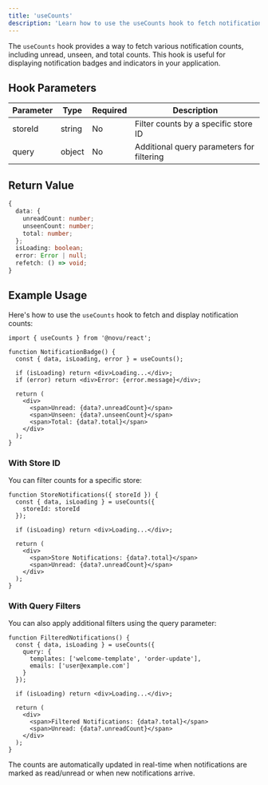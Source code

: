 ```yaml
---
title: 'useCounts'
description: 'Learn how to use the useCounts hook to fetch notification counts in your React application'
---
```


The `useCounts` hook provides a way to fetch various notification counts, including unread, unseen, and total counts. This hook is useful for displaying notification badges and indicators in your application.

## Hook Parameters

| Parameter | Type | Required | Description |
|-----------|------|----------|-------------|
| storeId | string | No | Filter counts by a specific store ID |
| query | object | No | Additional query parameters for filtering |

## Return Value

```typescript
{
  data: {
    unreadCount: number;
    unseenCount: number;
    total: number;
  };
  isLoading: boolean;
  error: Error | null;
  refetch: () => void;
}
```

## Example Usage

Here's how to use the `useCounts` hook to fetch and display notification counts:

```tsx
import { useCounts } from '@novu/react';

function NotificationBadge() {
  const { data, isLoading, error } = useCounts();
  
  if (isLoading) return <div>Loading...</div>;
  if (error) return <div>Error: {error.message}</div>;
  
  return (
    <div>
      <span>Unread: {data?.unreadCount}</span>
      <span>Unseen: {data?.unseenCount}</span>
      <span>Total: {data?.total}</span>
    </div>
  );
}
```

### With Store ID

You can filter counts for a specific store:

```tsx
function StoreNotifications({ storeId }) {
  const { data, isLoading } = useCounts({
    storeId: storeId
  });
  
  if (isLoading) return <div>Loading...</div>;
  
  return (
    <div>
      <span>Store Notifications: {data?.total}</span>
      <span>Unread: {data?.unreadCount}</span>
    </div>
  );
}
```

### With Query Filters

You can also apply additional filters using the query parameter:

```tsx
function FilteredNotifications() {
  const { data, isLoading } = useCounts({
    query: {
      templates: ['welcome-template', 'order-update'],
      emails: ['user@example.com']
    }
  });
  
  if (isLoading) return <div>Loading...</div>;
  
  return (
    <div>
      <span>Filtered Notifications: {data?.total}</span>
      <span>Unread: {data?.unreadCount}</span>
    </div>
  );
}
```

<Callout type="info">
  The counts are automatically updated in real-time when notifications are marked as read/unread or when new notifications arrive.
</Callout>
